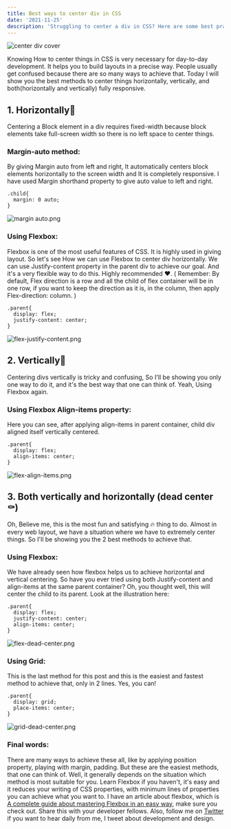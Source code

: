 ```yaml
---
title: Best ways to center div in CSS
date: '2021-11-25'
description: 'Struggling to center a div in CSS? Here are some best practices to center a div in CSS.'
---
```


![center div cover](/blog/center-div-css/cover.png)

Knowing How to center things in CSS is very necessary for day-to-day development. It helps you to build layouts in a precise way. People usually get confused because there are so many ways to achieve that. Today I will show you the best methods to center things horizontally, vertically, and both(horizontally and vertically) fully responsive.

## 1. Horizontally🚥

Centering a Block element in a div requires fixed-width because block elements take full-screen width so there is no left space to center things.

### Margin-auto method:

By giving Margin auto from left and right, It automatically centers block elements horizontally to the screen width and It is completely responsive. I have used Margin shorthand property to give auto value to left and right.

```
.child{
  margin: 0 auto;
}
```

![margin auto.png](/blog/center-div-css/margin-auto.png)

### Using Flexbox:

Flexbox is one of the most useful features of CSS. It is highly used in giving layout. So let's see How we can use Flexbox to center div horizontally. We can use Justify-content property in the parent div to achieve our goal. And it's a very flexible way to do this. Highly recommended ❤. ( Remember: By default, Flex direction is a row and all the child of flex container will be in one row, if you want to keep the direction as it is, in the column, then apply Flex-direction: column. )

```
.parent{
  display: flex;
  justify-content: center;
}
```

![flex-justify-content.png](/blog/center-div-css/flex-justify.png)

## 2. Vertically🚦

Centering divs vertically is tricky and confusing, So I'll be showing you only one way to do it, and it's the best way that one can think of. Yeah, Using Flexbox again.

### Using Flexbox Align-items property:

Here you can see, after applying align-items in parent container, child div aligned itself vertically centered.

```
.parent{
  display: flex;
  align-items: center;
}
```

![flex-align-items.png](/blog/center-div-css/flex-align.png)

## 3. Both vertically and horizontally (dead center ⚰️)

Oh, Believe me, this is the most fun and satisfying 🔥 thing to do. Almost in every web layout, we have a situation where we have to extremely center things. So I'll be showing you the 2 best methods to achieve that.

### Using Flexbox:

We have already seen how flexbox helps us to achieve horizontal and vertical centering. So have you ever tried using both Justify-content and align-items at the same parent container? Oh, you thought well, this will center the child to its parent. Look at the illustration here:

```
.parent{
  display: flex;
  justify-content: center;
  align-items: center;
}
```

![flex-dead-center.png](/blog/center-div-css/flex-dead.png)

### Using Grid:

This is the last method for this post and this is the easiest and fastest method to achieve that, only in 2 lines. Yes, you can!

```
.parent{
  display: grid;
  place-items: center;
}
```

![grid-dead-center.png](/blog/center-div-css/grid.png)

### Final words:

There are many ways to achieve these all, like by applying position property, playing with margin, padding. But these are the easiest methods, that one can think of. Well, it generally depends on the situation which method is most suitable for you. Learn Flexbox if you haven't, it's easy and it reduces your writing of CSS properties, with minimum lines of properties you can achieve what you want to. I have an article about flexbox, which is [A complete guide about mastering Flexbox in an easy way](/blog/master-flexbox), make sure you check out. Share this with your developer fellows. Also, follow me on [Twitter](https://twitter.com/aidevv_in) if you want to hear daily from me, I tweet about development and design.
